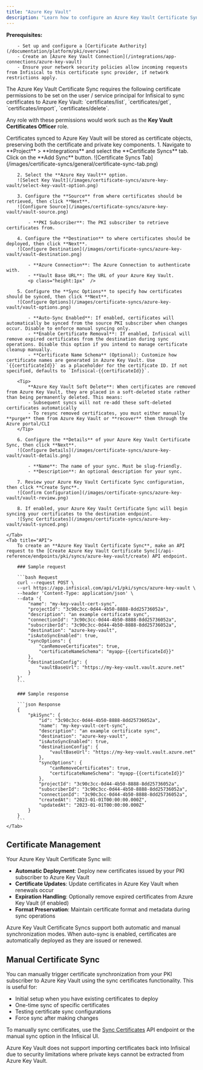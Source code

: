 ```yaml
---
title: "Azure Key Vault"
description: "Learn how to configure an Azure Key Vault Certificate Sync for Infisical PKI."
---
```


**Prerequisites:**

        - Set up and configure a [Certificate Authority](/documentation/platform/pki/overview)
        - Create an [Azure Key Vault Connection](/integrations/app-connections/azure-key-vault)
        - Ensure your network security policies allow incoming requests from Infisical to this certificate sync provider, if network restrictions apply.

<Note>
  The Azure Key Vault Certificate Sync requires the following certificate permissions to be set on the user / service principal
  for Infisical to sync certificates to Azure Key Vault: `certificates/list`, `certificates/get`, `certificates/import`, `certificates/delete`.

  Any role with these permissions would work such as the **Key Vault Certificates Officer** role.
</Note>

<Note>
  Certificates synced to Azure Key Vault will be stored as certificate objects, preserving both the certificate and private key components.
</Note>

<Tabs>
    <Tab title="Infisical UI">
        1. Navigate to **Project** > **Integrations** and select the **Certificate Syncs** tab. Click on the **Add Sync** button.
        ![Certificate Syncs Tab](/images/certificate-syncs/general/certificate-sync-tab.png)

        2. Select the **Azure Key Vault** option.
        ![Select Key Vault](/images/certificate-syncs/azure-key-vault/select-key-vault-option.png)

        3. Configure the **Source** from where certificates should be retrieved, then click **Next**.
        ![Configure Source](/images/certificate-syncs/azure-key-vault/vault-source.png)

            - **PKI Subscriber**: The PKI subscriber to retrieve certificates from.

        4. Configure the **Destination** to where certificates should be deployed, then click **Next**.
        ![Configure Destination](/images/certificate-syncs/azure-key-vault/vault-destination.png)

            - **Azure Connection**: The Azure Connection to authenticate with.
            - **Vault Base URL**: The URL of your Azure Key Vault.
            <p class="height:1px"  />

        5. Configure the **Sync Options** to specify how certificates should be synced, then click **Next**.
        ![Configure Options](/images/certificate-syncs/azure-key-vault/vault-options.png)

            - **Auto-Sync Enabled**: If enabled, certificates will automatically be synced from the source PKI subscriber when changes occur. Disable to enforce manual syncing only.
            - **Enable Certificate Removal**: If enabled, Infisical will remove expired certificates from the destination during sync operations. Disable this option if you intend to manage certificate cleanup manually.
            - **Certificate Name Schema** (Optional): Customize how certificate names are generated in Azure Key Vault. Use `{{certificateId}}` as a placeholder for the certificate ID. If not specified, defaults to `Infisical-{{certificateId}}`.

        <Tip>
            **Azure Key Vault Soft Delete**: When certificates are removed from Azure Key Vault, they are placed in a soft-deleted state rather than being permanently deleted. This means:
            - Subsequent syncs will not re-add these soft-deleted certificates automatically
            - To resync removed certificates, you must either manually **purge** them from Azure Key Vault or **recover** them through the Azure portal/CLI
        </Tip>

        6. Configure the **Details** of your Azure Key Vault Certificate Sync, then click **Next**.
        ![Configure Details](/images/certificate-syncs/azure-key-vault/vault-details.png)

            - **Name**: The name of your sync. Must be slug-friendly.
            - **Description**: An optional description for your sync.

        7. Review your Azure Key Vault Certificate Sync configuration, then click **Create Sync**.
        ![Confirm Configuration](/images/certificate-syncs/azure-key-vault/vault-review.png)

        8. If enabled, your Azure Key Vault Certificate Sync will begin syncing your certificates to the destination endpoint.
        ![Sync Certificates](/images/certificate-syncs/azure-key-vault/vault-synced.png)

    </Tab>
    <Tab title="API">
        To create an **Azure Key Vault Certificate Sync**, make an API request to the [Create Azure Key Vault Certificate Sync](/api-reference/endpoints/pki/syncs/azure-key-vault/create) API endpoint.

        ### Sample request

        ```bash Request
        curl --request POST \
        --url https://app.infisical.com/api/v1/pki/syncs/azure-key-vault \
        --header 'Content-Type: application/json' \
        --data '{
            "name": "my-key-vault-cert-sync",
            "projectId": "3c90c3cc-0d44-4b50-8888-8dd25736052a",
            "description": "an example certificate sync",
            "connectionId": "3c90c3cc-0d44-4b50-8888-8dd25736052a",
            "subscriberId": "3c90c3cc-0d44-4b50-8888-8dd25736052a",
            "destination": "azure-key-vault",
            "isAutoSyncEnabled": true,
            "syncOptions": {
                "canRemoveCertificates": true,
                "certificateNameSchema": "myapp-{{certificateId}}"
            },
            "destinationConfig": {
                "vaultBaseUrl": "https://my-key-vault.vault.azure.net"
            }
        }'
        ```

        ### Sample response

        ```json Response
        {
            "pkiSync": {
                "id": "3c90c3cc-0d44-4b50-8888-8dd25736052a",
                "name": "my-key-vault-cert-sync",
                "description": "an example certificate sync",
                "destination": "azure-key-vault",
                "isAutoSyncEnabled": true,
                "destinationConfig": {
                    "vaultBaseUrl": "https://my-key-vault.vault.azure.net"
                },
                "syncOptions": {
                    "canRemoveCertificates": true,
                    "certificateNameSchema": "myapp-{{certificateId}}"
                },
                "projectId": "3c90c3cc-0d44-4b50-8888-8dd25736052a",
                "subscriberId": "3c90c3cc-0d44-4b50-8888-8dd25736052a",
                "connectionId": "3c90c3cc-0d44-4b50-8888-8dd25736052a",
                "createdAt": "2023-01-01T00:00:00.000Z",
                "updatedAt": "2023-01-01T00:00:00.000Z"
            }
        }
        ```
    </Tab>
</Tabs>

## Certificate Management

Your Azure Key Vault Certificate Sync will:

- **Automatic Deployment**: Deploy new certificates issued by your PKI subscriber to Azure Key Vault
- **Certificate Updates**: Update certificates in Azure Key Vault when renewals occur
- **Expiration Handling**: Optionally remove expired certificates from Azure Key Vault (if enabled)
- **Format Preservation**: Maintain certificate format and metadata during sync operations

<Note>
    Azure Key Vault Certificate Syncs support both automatic and manual synchronization modes. When auto-sync is enabled, certificates are automatically deployed as they are issued or renewed.
</Note>

## Manual Certificate Sync

You can manually trigger certificate synchronization from your PKI subscriber to Azure Key Vault using the sync certificates functionality. This is useful for:

- Initial setup when you have existing certificates to deploy
- One-time sync of specific certificates
- Testing certificate sync configurations
- Force sync after making changes

To manually sync certificates, use the [Sync Certificates](/api-reference/endpoints/pki/syncs/azure-key-vault/sync-certificates) API endpoint or the manual sync option in the Infisical UI.

<Note>
Azure Key Vault does not support importing certificates back into Infisical due to security limitations where private keys cannot be extracted from Azure Key Vault.
</Note>